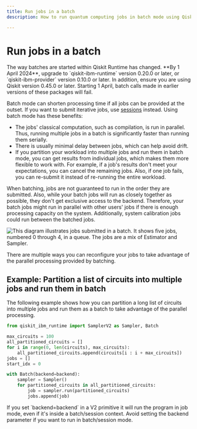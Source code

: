 ```yaml
---
title: Run jobs in a batch
description: How to run quantum computing jobs in batch mode using Qiskit Runtime.

---
```


# Run jobs in a batch


<Admonition type="caution" title="Important">
The way batches are started within Qiskit Runtime has changed. **By 1 April 2024**, upgrade to `qiskit-ibm-runtime` version 0.20.0 or later, or `qiskit-ibm-provider` version 0.10.0 or later. In addition, ensure you are using Qiskit version 0.45.0 or later. Starting 1 April, batch calls made in earlier versions of these packages will fail.
</Admonition>

Batch mode can shorten processing time if all jobs can be provided at the outset. If you want to submit iterative jobs, use [sessions](sessions) instead.  Using batch mode has these benefits:

-  The jobs' classical computation, such as compilation, is run in parallel. Thus, running multiple jobs in a batch is significantly faster than running them serially.
-  There is usually minimal delay between jobs, which can help avoid drift.
-  If you partition your workload into multiple jobs and run them in batch mode, you can get results from individual jobs, which makes them more flexible to work with.  For example, if a job's results don't meet your expectations, you can cancel the remaining jobs. Also, if one job fails, you can re-submit it instead of re-running the entire workload.

<Admonition type="note">
    When batching, jobs are not guaranteed to run in the order they are submitted. Also, while your batch jobs will run as closely together as possible, they don't get exclusive access to the backend. Therefore, your batch jobs might run in parallel with other users' jobs if there is enough processing capacity on the system. Additionally, system calibration jobs could run between the batched jobs.
</Admonition>

![This diagram illustrates jobs submitted in a batch.  It shows five jobs, numbered 0 through 4, in a queue. The jobs are a mix of Estimator and Sampler.](/images/run/batch.png 'Figure 1: Batch execution')

There are multiple ways you can reconfigure your jobs to take advantage of the parallel processing provided by batching.

<span id="partition"></span>
## Example: Partition a list of circuits into multiple jobs and run them in batch

The following example shows how you can partition a long list of circuits into multiple jobs and run them as a batch to take advantage of the parallel processing.

 ```python
 from qiskit_ibm_runtime import SamplerV2 as Sampler, Batch

 max_circuits = 100
 all_partitioned_circuits = []
 for i in range(0, len(circuits), max_circuits):
     all_partitioned_circuits.append(circuits[i : i + max_circuits])
 jobs = []
 start_idx = 0

 with Batch(backend=backend):
     sampler = Sampler()
     for partitioned_circuits in all_partitioned_circuits:
         job = sampler.run(partitioned_circuits)
         jobs.append(job)
 ```


<Admonition type="caution">
    If you set `backend=backend` in a V2 primitive it will run the program in job mode, even if it's inside a batch/session context. Avoid setting the backend parameter if you want to run in batch/session mode.
</Admonition>